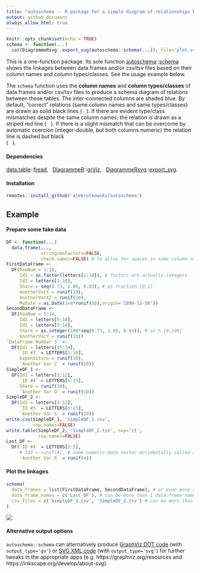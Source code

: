 ```yaml
---
title: "autoschema -- R package for a simple diagram of relationships between data.frames"
output: github_document
always_allow_html: true
---
```


<!-- build this doc with: rmarkdown::render('README.Rmd') -->

```r
knitr::opts_chunk$set(echo = TRUE)
schema <- function(...)
  cat(DiagrammeRsvg::export_svg(autoschema::schema(...)), file='plot.svg')
```

This is a one-function package. Its sole function
[autoschema](https://github.com/alekrutkowski/autoschema)::[schema](https://rdrr.io/github/alekrutkowski/autoschema/man/schema.html)
shows the linkages between data.frames and/or csv/tsv files based on their column names and column types/classes. See the usage example below.

The `schema` function uses the **column names** and **column types/classes** of data.frames
and/or csv/tsv files to produce a schema diagram of relations between these
tables. The inter-connected columns are shaded blue. By default, "correct" relations (same column names and same types/classes)
are drawn as solid black lines (<img src="black-solid.png" height="12"/>). If there are evident type/class mismatches
despite the same column names, the relation is drawn as a striped red line (<img src="red-striped.png" height="12"/>).
If there is a slight mismatch that can be overcome by automatic coercion
(integer-double, but both columns numeric) the relation line is dashed but black<br>(<img src="black-dashed.png" height="12"/>).

#### Dependencies

[data.table](https://CRAN.R-project.org/package=data.table)::[fread](https://rdrr.io/cran/data.table/man/fread.html), &nbsp;
[DiagrammeR](https://CRAN.R-project.org/package=DiagrammeR)::[grViz](https://rdrr.io/cran/DiagrammeR/man/grViz.html), &nbsp;
[DiagrammeRsvg](https://CRAN.R-project.org/package=DiagrammeRsvg)::[export_svg](https://rdrr.io/cran/DiagrammeR/man/export_svg.html).

#### Installation

```r
remotes::install_github('alekrutkowski/autoschema')
```

## Example

#### Prepare some fake data

```r
DF <- function(...)
  data.frame(...,
             stringsAsFactors=FALSE,
             check.names=FALSE) # to allow for spaces in some column names
FirstDataFrame <-
  DF(RowNum = 1:10,
     Id1 = as.factor(letters[1:10]), # factors are actually integers
     Id2 = letters[1:10],
     Share = seq(0.73, 1.00, 0.03), # as fraction [0,1]
     AnotherVarX = runif(10),
     AnotherVarX2 = runif(10),
     MyDate = as.Date(1e4*runif(10),origin='1899-12-30'))
SecondDataFrame <-
  DF(RowNum = 5:14,
     Id2 = letters[5:14],
     Id1 = letters[5:14],
     Share = as.integer(100*seq(0.73, 1.00, 0.03)), # as % [0,100]
     AnotherVarY = runif(10))
`DataFrame Number 3` <-
  DF(Id1 = letters[15:24],
     `ID #3` = LETTERS[1:10],
     Expenditure = runif(10),
     `Another Var Z` = runif(10))
SimpleDF_1 <-
  DF(Id1 = letters[3:12],
     `ID #4` = LETTERS[6:15],
     Share = runif(10),
     `Another Var Q` = runif(10))
SimpleDF_2 <-
  DF(Id2 = letters[3:12],
     `ID #3` = LETTERS[6:15],
     `Another Var S` = runif(10))
write.csv(SimpleDF_1, 'SimpleDF_1.csv',
          row.names=FALSE)
write.table(SimpleDF_2, 'SimpleDF_2.tsv', sep='\t',
            row.names=FALSE)
Last_DF <-
  DF(`ID #4` = LETTERS[2:5],
     # Id2 = runif(4), # some numeric data vector accidentally called Id2
     `Another Var R` = runif(4))
```

#### Plot the linkages

```r
schema(
  data_frames = list(FirstDataFrame, SecondDataFrame), # or even more data.frames
  data_frame_names = c('Last_DF'), # can be more than 1 data.frame name
  csv_files = c('SimpleDF_1.csv', 'SimpleDF_2.tsv') # can be more than 2 files
)
```

![](plot.svg)

#### Alternative output options

`autoschema::schema` can alternatively produce [GraphViz DOT code](https://en.wikipedia.org/wiki/DOT_(graph_description_language))
(with `output_type='gv'`) or [SVG XML code](https://en.wikipedia.org/wiki/Scalable_Vector_Graphics#Example) (with `output_type='svg'`)
for further tweaks in the appropriate apps (e.g. https://graphviz.org/resources and https://inkscape.org/develop/about-svg).
